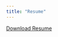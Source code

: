 ```yaml
---
title: "Resume"
---
```


<a href="resume.pdf#" class="download" title="Download my Resume as a PDF">Download Resume</a>		

